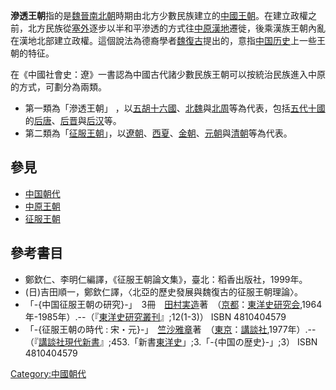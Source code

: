 '''滲透王朝'''指的是[[魏晉南北朝|魏晉南北朝]]時期由北方少數民族建立的[[中国朝代|中國王朝]]。在建立政權之前，北方民族從[[塞外|塞外]]逐步以半和平滲透的方式往[[中原|中原]][[漢地|漢地]]遷徙，後乘漢族王朝內亂在漢地北部建立政權。這個說法為德裔學者[[魏復古|魏復古]]提出的，意指[[中国历史|中国历史]]上一些王朝的特征。

在《中國社會史：遼》一書認為中國古代諸少數民族王朝可以按統治民族進入中原的方式，可劃分為兩類。
*第一類為「滲透王朝」 ，以[[五胡十六國|五胡十六國]]、[[北魏|北魏]]與[[北周|北周]]等為代表，包括[[五代十國|五代十國]]的[[后唐|后唐]]、[[后晋|后晋]]與[[后汉|后汉]]等。
*第二類為「[[征服王朝|征服王朝]]」，以[[遼朝|遼朝]]、[[西夏|西夏]]、[[金朝|金朝]]、[[元朝|元朝]]與[[清朝|清朝]]等為代表。

==參見==
*[[中国朝代|中国朝代]]
*[[中原王朝|中原王朝]]
*[[征服王朝|征服王朝]]

== 參考書目 ==
*鄭欽仁、李明仁編譯，《征服王朝論文集》，臺北：稻香出版社，1999年。
*(日)吉田順一，鄭欽仁譯，〈北亞的歷史發展與魏復古的征服王朝理論〉。
*「-{中国征服王朝の研究}-」　3冊　[[田村実造|田村実造]]著　（[[京都|京都]]：[[東洋史研究会|東洋史研究会]],1964年-1985年）.--（『[[東洋史研究叢刊|東洋史研究叢刊]]』;12(1-3)） ISBN 4810404579
*「-{征服王朝の時代 : 宋・元}-」　[[竺沙雅章|竺沙雅章]]著　（[[東京|東京]]：[[講談社|講談社]],1977年）.-- （『[[講談社現代新書|講談社現代新書]]』;453.「新書[[東洋史|東洋史]]」;3.「-{中国の歴史}-」;3） ISBN 4810404579

[[Category:中國朝代|Category:中國朝代]]